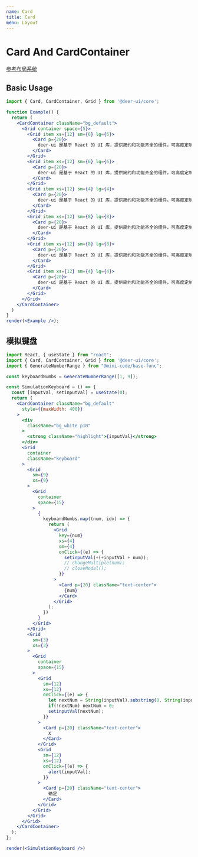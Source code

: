 ```yaml
---
name: Card
title: Card
menu: Layout
---
```


# Card And CardContainer

[参考布局系统](/Preset-class#布局系统-layout)

## Basic Usage

```jsx live noInline
import { Card, CardContainer, Grid } from '@deer-ui/core';

function Example() {
  return (
    <CardContainer className="bg_default">
      <Grid container space={5}>
        <Grid item xs={12} sm={6} lg={6}>
          <Card p={20}>
            deer-ui 是基于 React 的 UI 库，提供简约和功能齐全的组件，可高度定制的组件接口，灵活的配置，提供给开发者另一种开发思路，也致力于尝试不同的组件使用和开发方向。
          </Card>
        </Grid>
        <Grid item xs={12} sm={6} lg={6}>
          <Card p={20}>
            deer-ui 是基于 React 的 UI 库，提供简约和功能齐全的组件，可高度定制的组件接口，灵活的配置，提供给开发者另一种开发思路，也致力于尝试不同的组件使用和开发方向。
          </Card>
        </Grid>
        <Grid item xs={12} sm={4} lg={4}>
          <Card p={20}>
            deer-ui 是基于 React 的 UI 库，提供简约和功能齐全的组件，可高度定制的组件接口，灵活的配置，提供给开发者另一种开发思路，也致力于尝试不同的组件使用和开发方向。
          </Card>
        </Grid>
        <Grid item xs={12} sm={8} lg={8}>
          <Card p={20}>
            deer-ui 是基于 React 的 UI 库，提供简约和功能齐全的组件，可高度定制的组件接口，灵活的配置，提供给开发者另一种开发思路，也致力于尝试不同的组件使用和开发方向。
          </Card>
        </Grid>
        <Grid item xs={12} sm={8} lg={8}>
          <Card p={20}>
            deer-ui 是基于 React 的 UI 库，提供简约和功能齐全的组件，可高度定制的组件接口，灵活的配置，提供给开发者另一种开发思路，也致力于尝试不同的组件使用和开发方向。
          </Card>
        </Grid>
        <Grid item xs={12} sm={4} lg={4}>
          <Card p={20}>
            deer-ui 是基于 React 的 UI 库，提供简约和功能齐全的组件，可高度定制的组件接口，灵活的配置，提供给开发者另一种开发思路，也致力于尝试不同的组件使用和开发方向。
          </Card>
        </Grid>
      </Grid>
    </CardContainer>
  )
}
render(<Example />);
```

## 模拟键盘

```jsx live noInline
import React, { useState } from "react";
import { Card, CardContainer, Grid } from '@deer-ui/core';
import { GenerateNumberRange } from "@mini-code/base-func";

const keyboardNumbs = GenerateNumberRange([1, 9]);

const SimulationKeyboard = () => {
  const [inputVal, setinputVal] = useState(0);
  return (
    <CardContainer className="bg_default"
      style={{maxWidth: 400}}
    >
      <div
        className="bg_white p10"
      >
        <strong className="highlight">{inputVal}</strong>
      </div>
      <Grid
        container
        className="keyboard"
      >
        <Grid
          sm={9}
          xs={9}
        >
          <Grid
            container
            space={15}
          >
            {
              keyboardNumbs.map((num, idx) => {
                return (
                  <Grid
                    key={num}
                    xs={4}
                    sm={4}
                    onClick={(e) => {
                      setinputVal(+(+inputVal + num));
                      // changeMultiple(num);
                      // closeModal();
                    }}
                  >
                    <Card p={20} className="text-center">
                      {num}
                    </Card>
                  </Grid>
                );
              })
            }
          </Grid>
        </Grid>
        <Grid
          sm={3}
          xs={3}
        >
          <Grid
            container
            space={15}
          >
            <Grid
              sm={12}
              xs={12}
              onClick={(e) => {
                let nextNum = String(inputVal).substring(0, String(inputVal).length - 1);
                if(!nextNum) nextNum = 0;
                setinputVal(nextNum);
              }}
            >
              <Card p={20} className="text-center">
                X
              </Card>
            </Grid>
            <Grid
              sm={12}
              xs={12}
              onClick={(e) => {
                alert(inputVal);
              }}
            >
              <Card p={20} className="text-center">
                确定
              </Card>
            </Grid>
          </Grid>
        </Grid>
      </Grid>
    </CardContainer>
  );
};

render(<SimulationKeyboard />)
```
